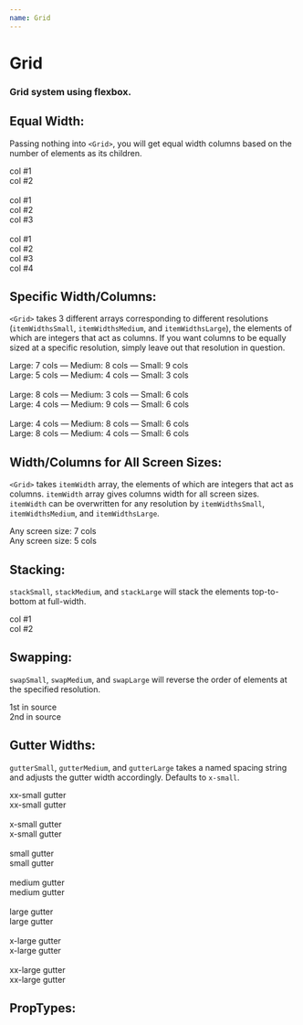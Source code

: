 ```yaml
---
name: Grid
---
```




# Grid
### Grid system using flexbox.

## Equal Width:
Passing nothing into `<Grid>`, you will get equal width columns based on the number of elements as its children.

<Playground>
	<Grid>
		<Div>col #1</Div>
		<Div>col #2</Div>
	</Grid>
	‌‌
	<Grid>
		<Div>col #1</Div>
		<Div>col #2</Div>
		<Div>col #3</Div>
	</Grid>
	‌‌
	<Grid>
		<Div>col #1</Div>
		<Div>col #2</Div>
		<Div>col #3</Div>
		<Div>col #4</Div>
	</Grid>
</Playground>

## Specific Width/Columns:
`<Grid>` takes 3 different arrays corresponding to different resolutions (`itemWidthsSmall`, `itemWidthsMedium`, and `itemWidthsLarge`), the elements of which are integers that act as columns. If you want columns to be equally sized at a specific resolution, simply leave out that resolution in question.

<Playground>
	<Grid
		itemWidthsLarge={[7, 5]}
		itemWidthsMedium={[8, 4]}
		itemWidthsSmall={[9, 3]}
	>
		<Div>Large: 7 cols — Medium: 8 cols — Small: 9 cols</Div>
		<Div>Large: 5 cols — Medium: 4 cols — Small: 3 cols</Div>
	</Grid>
	‌
	<Grid
		itemWidthsLarge={[8, 4]}
		itemWidthsMedium={[3, 9]}
	>
		<Div>Large: 8 cols — Medium: 3 cols — Small: 6 cols</Div>
		<Div>Large: 4 cols — Medium: 9 cols — Small: 6 cols</Div>
	</Grid>
	‌
	<Grid
		itemWidthsLarge={[4, 8]}
		itemWidthsMedium={[8, 4]}
	>
		<Div>Large: 4 cols — Medium: 8 cols — Small: 6 cols</Div>
		<Div>Large: 8 cols — Medium: 4 cols — Small: 6 cols</Div>
	</Grid>
</Playground>

## Width/Columns for All Screen Sizes:
`<Grid>` takes `itemWidth` array, the elements of which are integers that act as columns.
`itemWidth` array gives columns width for all screen sizes. `itemWidth` can be overwritten for any resolution by `itemWidthsSmall`, `itemWidthsMedium`, and `itemWidthsLarge`.

<Playground>
	<Grid
		itemWidths={[7, 5]}
	>
		<Div>Any screen size: 7 cols</Div>
		<Div>Any screen size: 5 cols</Div>
	</Grid>
</Playground>

## Stacking:
`stackSmall`, `stackMedium`, and `stackLarge` will stack the elements top-to-bottom at full-width.

<Playground>
	<Grid
		stackSmall
		stackMedium
		stackLarge
	>
		<Div>col #1</Div>
		<Div>col #2</Div>
	</Grid>
</Playground>


## Swapping:
`swapSmall`, `swapMedium`, and `swapLarge` will reverse the order of elements at the specified resolution.

<Playground>
	<Grid
		swapSmall
		swapMedium
		swapLarge
	>
		<Div>1st in source</Div>
		<Div>2nd in source</Div>
	</Grid>
</Playground>

## Gutter Widths:
`gutterSmall`, `gutterMedium`, and `gutterLarge` takes a named spacing string and adjusts the gutter width accordingly. Defaults to `x-small`.

<Playground>
	<Grid
		gutterSmall="xx-small"
		gutterMedium="xx-small"
		gutterLarge="xx-small"
	>
		<Div>xx-small gutter</Div>
		<Div>xx-small gutter</Div>
	</Grid>
	‌
	<Grid
		gutterSmall="x-small"
		gutterMedium="x-small"
		gutterLarge="x-small"
	>
		<Div>x-small gutter</Div>
		<Div>x-small gutter</Div>
	</Grid>
	‌
	<Grid
		gutterSmall="small"
		gutterMedium="small"
		gutterLarge="small"
	>
		<Div>small gutter</Div>
		<Div>small gutter</Div>
	</Grid>
	‌
	<Grid
		gutterSmall="medium"
		gutterMedium="medium"
		gutterLarge="medium"
	>
		<Div>medium gutter</Div>
		<Div>medium gutter</Div>
	</Grid>
	‌
	<Grid
		gutterSmall="large"
		gutterMedium="large"
		gutterLarge="large"
	>
		<Div>large gutter</Div>
		<Div>large gutter</Div>
	</Grid>
	‌
	<Grid
		gutterSmall="x-large"
		gutterMedium="x-large"
		gutterLarge="x-large"
	>
		<Div>x-large gutter</Div>
		<Div>x-large gutter</Div>
	</Grid>
	‌
	<Grid
		gutterSmall="xx-large"
		gutterMedium="xx-large"
		gutterLarge="xx-large"
	>
		<Div>xx-large gutter</Div>
		<Div>xx-large gutter</Div>
	</Grid>
</Playground>

## PropTypes:

<PropsTable of={Grid} />
